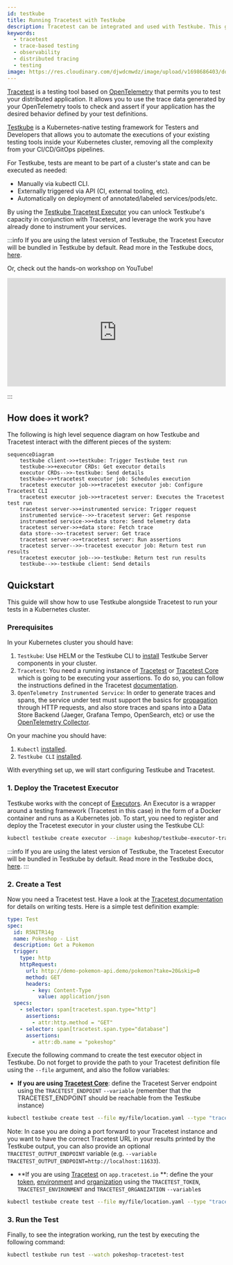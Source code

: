 ```yaml
---
id: testkube
title: Running Tracetest with Testkube
description: Tracetest can be integrated and used with Testkube. This guide shows running Tracetest tests from Testkube.
keywords:
  - tracetest
  - trace-based testing
  - observability
  - distributed tracing
  - testing
image: https://res.cloudinary.com/djwdcmwdz/image/upload/v1698686403/docs/Blog_Thumbnail_14_rsvkmo.jpg
---
```


[Tracetest](https://tracetest.io/) is a testing tool based on [OpenTelemetry](https://opentelemetry.io/) that permits you to test your distributed application. It allows you to use the trace data generated by your OpenTelemetry tools to check and assert if your application has the desired behavior defined by your test definitions.

[Testkube](https://testkube.io/) is a Kubernetes-native testing framework for Testers and Developers that allows you to automate the executions of your existing testing tools inside your Kubernetes cluster, removing all the complexity from your CI/CD/GitOps pipelines.

For Testkube, tests are meant to be part of a cluster's state and can be executed as needed:

- Manually via kubectl CLI.
- Externally triggered via API (CI, external tooling, etc).
- Automatically on deployment of annotated/labeled services/pods/etc.

By using the [Testkube Tracetest Executor](https://github.com/kubeshop/testkube-executor-tracetest) you can unlock Testkube's capacity in conjunction with Tracetest, and leverage the work you have already done to instrument your services.

:::info
If you are using the latest version of Testkube, the Tracetest Executor will be bundled in Testkube by default. Read more in the Testkube docs, [here](https://docs.testkube.io/test-types/executor-tracetest/).

Or, check out the hands-on workshop on YouTube!

<iframe width="100%" height="250" src="https://www.youtube.com/embed/nAp3zYgykok" title="YouTube video player" frameborder="0" allow="accelerometer; autoplay; clipboard-write; encrypted-media; gyroscope; picture-in-picture; web-share" allowfullscreen></iframe>

:::

## How does it work?

The following is high level sequence diagram on how Testkube and Tracetest interact with the different pieces of the system:

```mermaid
sequenceDiagram
    testkube client->>+testkube: Trigger Testkube test run
    testkube->>+executor CRDs: Get executor details
    executor CRDs-->>-testkube: Send details
    testkube->>+tracetest executor job: Schedules execution
    tracetest executor job->>+tracetest executor job: Configure Tracetest CLI
    tracetest executor job->>+tracetest server: Executes the Tracetest test run
    tracetest server->>+instrumented service: Trigger request
    instrumented service-->>-tracetest server: Get response
    instrumented service->>+data store: Send telemetry data
    tracetest server->>+data store: Fetch trace
    data store-->>-tracetest server: Get trace
    tracetest server->>+tracetest server: Run assertions
    tracetest server-->>-tracetest executor job: Return test run results
    tracetest executor job-->>-testkube: Return test run results
    testkube-->>-testkube client: Send details
```

## Quickstart

This guide will show how to use Testkube alongside Tracetest to run your tests in a Kubernetes cluster.

### Prerequisites

In your Kubernetes cluster you should have:

1. `Testkube`: Use HELM or the Testkube CLI to [install](https://kubeshop.github.io/testkube/installing) Testkube Server components in your cluster.
2. `Tracetest`: You need a running instance of [Tracetest](https://docs.tracetest.io/getting-started/installation/) or [Tracetest Core](https://docs.tracetest.io/core/getting-started/installation/) which is going to be executing your assertions. To do so, you can follow the instructions defined in the Tracetest [documentation](https://docs.tracetest.io/getting-started/overview).
3. `OpenTelemetry Instrumented Service`: In order to generate traces and spans, the service under test must support the basics for [propagation](https://opentelemetry.io/docs/reference/specification/context/api-propagators/) through HTTP requests, and also store traces and spans into a Data Store Backend (Jaeger, Grafana Tempo, OpenSearch, etc) or use the [OpenTelemetry Collector](https://docs.tracetest.io/configuration/overview#using-tracetest-without-a-trace-data-store).

On your machine you should have:

1. `Kubectl` [installed](https://kubernetes.io/docs/tasks/tools/).
2. `Testkube CLI` [installed](https://kubeshop.github.io/testkube/installing#1-installing-the-testkube-cli).

With everything set up, we will start configuring Testkube and Tracetest.

### 1. Deploy the Tracetest Executor

Testkube works with the concept of [Executors](https://kubeshop.github.io/testkube/test-types/executor-custom). An Executor is a wrapper around a testing framework (Tracetest in this case) in the form of a Docker container and runs as a Kubernetes job. To start, you need to register and deploy the Tracetest executor in your cluster using the Testkube CLI:

```bash
kubectl testkube create executor --image kubeshop/testkube-executor-tracetest:latest --types "tracetest/test" --name tracetest-executor --icon-uri icon --content-type string --content-type file-uri
```

:::info
If you are using the latest version of Testkube, the Tracetest Executor will be bundled in Testkube by default. Read more in the Testkube docs, [here](https://docs.testkube.io/test-types/executor-tracetest/).
:::

### 2. Create a Test

Now you need a Tracetest test. Have a look at the [Tracetest documentation](https://docs.tracetest.io/cli/creating-tests) for details on writing tests. Here is a simple test definition example:

```yaml
type: Test
spec:
  id: R5NITR14g
  name: Pokeshop - List
  description: Get a Pokemon
  trigger:
    type: http
    httpRequest:
      url: http://demo-pokemon-api.demo/pokemon?take=20&skip=0
      method: GET
      headers:
        - key: Content-Type
          value: application/json
  specs:
    - selector: span[tracetest.span.type="http"]
      assertions:
        - attr:http.method = "GET"
    - selector: span[tracetest.span.type="database"]
      assertions:
        - attr:db.name = "pokeshop"
```

Execute the following command to create the test executor object in Testkube. Do not forget to provide the path to your Tracetest definition file using the `--file` argument, and also the follow variables:
- **If you are using [Tracetest Core](https://docs.tracetest.io/core/getting-started/installation/)**: define the Tracetest Server endpoint using the `TRACETEST_ENDPOINT` `--variable` (remember that the TRACETEST_ENDPOINT should be reachable from the Testkube instance)

```bash
kubectl testkube create test --file my/file/location.yaml --type "tracetest/test" --name pokeshop-tracetest-test --variable TRACETEST_ENDPOINT=http://tracetest
```

Note: In case you are doing a port forward to your Tracetest instance and you want to have the correct Tracetest URL in your results printed by the Testkube output, you can also provide an optional `TRACETEST_OUTPUT_ENDPOINT` variable (e.g. `--variable TRACETEST_OUTPUT_ENDPOINT=http://localhost:11633`).

- **If you are using [Tracetest](https://docs.tracetest.io/getting-started/installation/) on `app.tracetest.io` **: define the your [token](../concepts/environment-token.mdx), [environment](../concepts/environments.mdx) and [organization](../concepts/organizations.mdx) using the `TRACETEST_TOKEN`, `TRACETEST_ENVIRONMENT` and `TRACETEST_ORGANIZATION` `--variable`s

```bash
kubectl testkube create test --file my/file/location.yaml --type "tracetest/test" --name pokeshop-tracetest-test --variable TRACETEST_TOKEN=your-token --variable TRACETEST_ENVIRONMENT=your-environment-id --variable TRACETEST_ORGANIZATION=your-organization-id
```

### 3. Run the Test

Finally, to see the integration working, run the test by executing the following command:

```bash
kubectl testkube run test --watch pokeshop-tracetest-test
```
